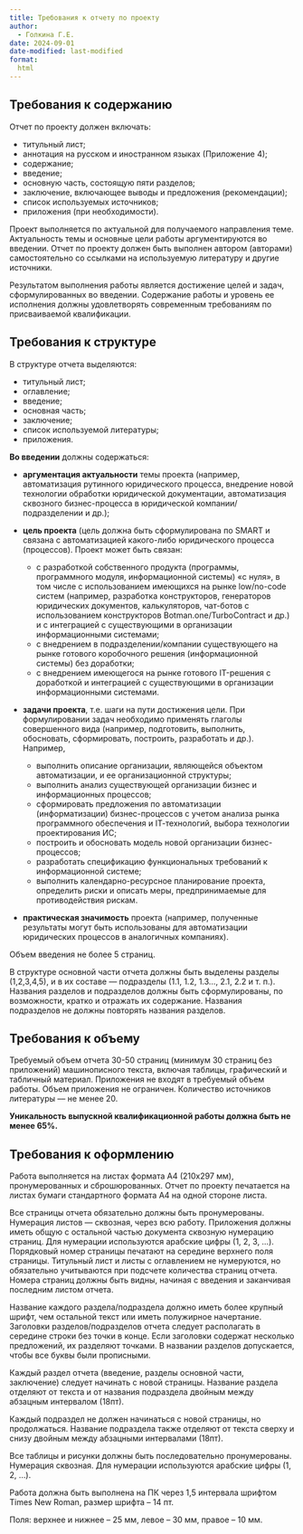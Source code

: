 ```yaml
---
title: Требования к отчету по проекту
author:
  - Голкина Г.Е.
date: 2024-09-01
date-modified: last-modified
format:
  html
---
```


## Требования к содержанию

Отчет по проекту должен включать:

- титульный лист;
- аннотация на русском и иностранном языках (Приложение 4);
- содержание;
- введение;
- основную часть, состоящую пяти разделов;
- заключение, включающее выводы и предложения (рекомендации);
- список используемых источников;
- приложения (при необходимости).

Проект выполняется по актуальной для получаемого направления теме.
Актуальность темы и основные цели работы аргументируются во введении.
Отчет по проекту должен быть выполнен автором (авторами) самостоятельно со ссылками на используемую литературу и другие источники.

Результатом выполнения работы является достижение целей и задач, сформулированных во введении.
Содержание работы и уровень ее исполнения должны удовлетворять современным требованиям по присваиваемой квалификации.

## Требования к структуре

В структуре отчета выделяются:

- титульный лист;
- оглавление;
- введение;
- основная часть;
- заключение;
- список используемой литературы;
- приложения.

**Во введении** должны содержаться:

- **аргументация актуальности** темы проекта (например, автоматизация рутинного юридического процесса, внедрение новой технологии обработки юридической документации, автоматизация сквозного бизнес-процесса в юридической компании/подразделении и др.);

- **цель проекта** (цель должна быть сформулирована по SMART и связана с автоматизацией какого-либо юридического процесса (процессов). Проект может быть связан:
  -  с разработкой собственного продукта (программы, программного модуля, информационной системы) «с нуля», в том числе с использованием имеющихся на рынке low/no-code систем (например, разработка конструкторов, генераторов юридических документов, калькуляторов, чат-ботов с использованием конструкторов Botman.one/TurboContract и др.) и с интеграцией с существующими в организации информационными системами;
  - с внедрением в подразделении/компании существующего на рынке готового коробочного решения (информационной системы) без доработки;
  - с внедрением имеющегося на рынке готового IT-решения с доработкой и интеграцией с существующими в организации информационными системами.

- **задачи проекта**, т.е. шаги на пути достижения цели. При формулировании задач необходимо применять глаголы совершенного вида (например, подготовить, выполнить, обосновать, сформировать, построить, разработать и др.).
Например,
  - выполнить описание организации, являющейся объектом автоматизации, и ее организационной структуры;
  - выполнить анализ существующей организации бизнес и информационных процессов;
  - сформировать предложения по автоматизации (информатизации) бизнес-процессов с учетом анализа рынка программного обеспечения и IТ-технологий, выбора технологии проектирования ИС;
  - построить и обосновать модель новой организации бизнес-процессов;
  - разработать спецификацию функциональных требований к информационной системе;
  - выполнить календарно-ресурсное планирование проекта, определить риски и описать меры, предпринимаемые для противодействия рискам.

- **практическая значимость** проекта (например, полученные результаты могут быть использованы для автоматизации юридических процессов в аналогичных компаниях).

Объем введения не более 5 страниц.

В структуре основной части отчета должны быть выделены разделы (1,2,3,4,5), и в их составе –-- подразделы (1.1, 1.2, 1.3..., 2.1, 2.2 и т. п.).
Названия разделов и подразделов должны быть сформулированы, по возможности, кратко и отражать их содержание.
Названия подразделов не должны повторять названия разделов.

## Требования к объему

Требуемый объем отчета 30-50 страниц (минимум 30 страниц без приложений) машинописного текста, включая таблицы, графический и табличный материал. Приложения не входят в требуемый объем работы.
Объем приложения не ограничен.
Количество источников литературы --– не менее 20.

**Уникальность выпускной квалификационной работы должна быть не менее 65%.**

## Требования к оформлению

Работа выполняется на листах формата А4 (210х297 мм), пронумерованных и сброшюрованных.
Отчет по проекту печатается на листах бумаги стандартного формата А4 на одной стороне листа.

Все страницы отчета обязательно должны быть пронумерованы.
Нумерация листов --– сквозная, через всю работу.
Приложения должны иметь общую с остальной частью документа сквозную нумерацию страниц.
Для нумерации используются арабские цифры (1, 2, 3, …).
Порядковый номер страницы печатают на середине верхнего поля страницы.
Титульный лист и листы с оглавлением не нумеруются, но обязательно учитываются при подсчете количества страниц отчета.
Номера страниц должны быть видны, начиная с введения и заканчивая последним листом отчета.

Название каждого раздела/подраздела должно иметь более крупный шрифт, чем остальной текст или иметь полужирное начертание.
Заголовки разделов/подразделов отчета следует располагать в середине строки без точки в конце.
Если заголовки содержат несколько предложений, их разделяют точками.
В названии разделов допускается, чтобы все буквы были прописными.

Каждый раздел отчета (введение, разделы основной части, заключение) следует начинать с новой страницы. Название раздела отделяют от текста и от названия подраздела двойным между абзацным интервалом (18пт).

Каждый подраздел не должен начинаться с новой страницы, но продолжаться. Название подраздела также отделяют от текста сверху и снизу двойным между абзацными интервалами (18пт).

Все таблицы и рисунки должны быть последовательно пронумерованы. Нумерация сквозная. Для нумерации используются арабские цифры (1, 2, …).

Работа должна быть выполнена на ПК через 1,5 интервала шрифтом Times New Roman, размер шрифта – 14 пт.

Поля: верхнее и нижнее – 25 мм, левое – 30 мм, правое – 10 мм.




